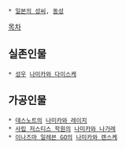 * [[일본의 성씨]], [[동성]]

[[목차]]

== 실존인물 ==
 * [[성우]] [[나미카와 다이스케]]

== 가공인물 ==
 * [[데스노트]]의 [[나미카와 레이지]]
 * [[사립 저스티스 학원]]의 [[나미카와 나가레]]
 * [[이나즈마 일레븐 GO]]의 [[나미카와 렌스케]]
